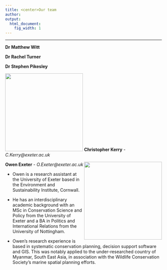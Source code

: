 ```yaml
---
title: <center>Our team
author:  
output:
  html_document:
    fig_width: 1
---
```


<!--- please update--->

----

**Dr Matthew Witt**

**Dr Rachel Turner**

**Dr Stephen Pikesley**


<right><img src="images/profile_Chris2.jpg" width="250px"><right>
**Christopher Kerry** - _C.Kerry@exeter.ac.uk_


<img align="right" src="images/profile_Owen.jpg" width="250px">
**Owen Exeter** - _O.Exeter@exeter.ac.uk_

- Owen is a research assistant at the University of Exeter based in the        Environment and Sustainability Institute, Cornwall.  

- He has an interdisciplinary academic background with an MSc in Conservation Science and Policy from the University of Exeter and a BA in Politics and International Relations from the University of Nottingham.

- Owen’s research experience is based in systematic conservation planning, decision support software and GIS. This was notably applied to the under-researched country of Myanmar, South East Asia, in association with the Wildlife Conservation Society’s marine spatial planning efforts.










